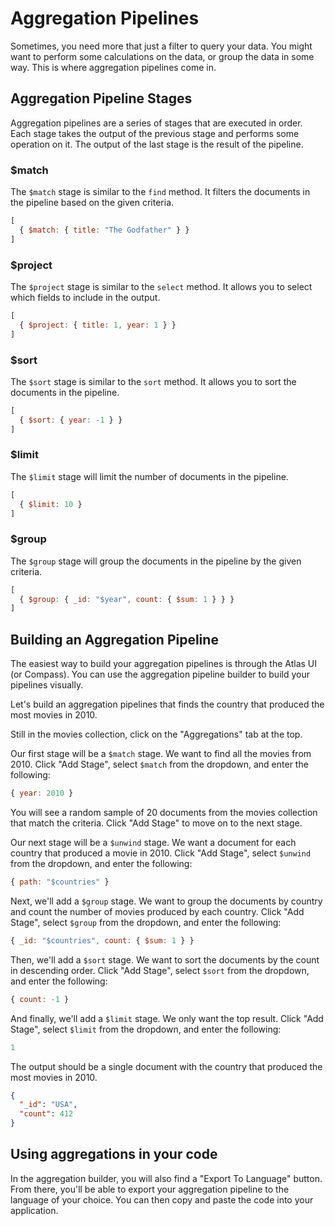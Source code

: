 # Aggregation Pipelines

Sometimes, you need more that just a filter to query your data. You might want to perform some calculations on the data, or group the data in some way. This is where aggregation pipelines come in.

## Aggregation Pipeline Stages

Aggregation pipelines are a series of stages that are executed in order. Each stage takes the output of the previous stage and performs some operation on it. The output of the last stage is the result of the pipeline.

### $match

The `$match` stage is similar to the `find` method. It filters the documents in the pipeline based on the given criteria.

```javascript
[
  { $match: { title: "The Godfather" } }
]
```

### $project

The `$project` stage is similar to the `select` method. It allows you to select which fields to include in the output.

```javascript
[
  { $project: { title: 1, year: 1 } }
]
```

### $sort

The `$sort` stage is similar to the `sort` method. It allows you to sort the documents in the pipeline.

```javascript
[
  { $sort: { year: -1 } }
]
```

### $limit

The `$limit` stage will limit the number of documents in the pipeline.

```javascript
[
  { $limit: 10 }
]
```

### $group

The `$group` stage will group the documents in the pipeline by the given criteria.

```javascript
[
  { $group: { _id: "$year", count: { $sum: 1 } } }
]
```

## Building an Aggregation Pipeline

The easiest way to build your aggregation pipelines is through the Atlas UI (or Compass). You can use the aggregation pipeline builder to build your pipelines visually.

Let's build an aggregation pipelines that finds the country that produced the most movies in 2010.

Still in the movies collection, click on the "Aggregations" tab at the top.

Our first stage will be a `$match` stage. We want to find all the movies from 2010. Click "Add Stage", select `$match` from the dropdown, and enter the following:

```javascript
{ year: 2010 }
```

You will see a random sample of 20 documents from the movies collection that match the criteria. Click "Add Stage" to move on to the next stage.

Our next stage will be a `$unwind` stage. We want a document for each country that produced a movie in 2010. Click "Add Stage", select `$unwind` from the dropdown, and enter the following:

```javascript
{ path: "$countries" }
```

Next, we'll add a `$group` stage. We want to group the documents by country and count the number of movies produced by each country. Click "Add Stage", select `$group` from the dropdown, and enter the following:

```javascript
{ _id: "$countries", count: { $sum: 1 } }
```

Then, we'll add a `$sort` stage. We want to sort the documents by the count in descending order. Click "Add Stage", select `$sort` from the dropdown, and enter the following:

```javascript
{ count: -1 }
```

And finally, we'll add a `$limit` stage. We only want the top result. Click "Add Stage", select `$limit` from the dropdown, and enter the following:

```javascript
1
```

The output should be a single document with the country that produced the most movies in 2010.

```json
{
  "_id": "USA",
  "count": 412
}
```

## Using aggregations in your code

In the aggregation builder, you will also find a "Export To Language" button. From there, you'll be able to export your aggregation pipeline to the language of your choice. You can then copy and paste the code into your application.